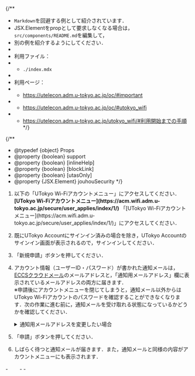 
{/**
  * `Markdown`を回避する例として紹介されています．
  * JSX.Elementをpropとして要求しなくなる場合は，`src/components/README.md`を編集して，
  * 別の例を紹介するようにしてください．
  * 
  * 利用ファイル：
  * - `./index.mdx`
  * 
  * 利用ページ：
  * - https://utelecon.adm.u-tokyo.ac.jp/oc/#important
  * - https://utelecon.adm.u-tokyo.ac.jp/oc/#utokyo_wifi
  * - https://utelecon.adm.u-tokyo.ac.jp/utokyo_wifi/#利用開始までの手順
  */}

{/**
  * @typedef {object} Props
  * @property {boolean} support
  * @property {boolean} [inlineHelp]
  * @property {boolean} [blockLink]
  * @property {boolean} [utasOnly]
  * @property {JSX.Element} jouhouSecurity
  */}

1. <If cond={props.blockLink}>
     以下の「UTokyo Wi-Fiアカウントメニュー」にアクセスしてください．
     <b class="box center">[UTokyo Wi-Fiアカウントメニュー](https://acm.wifi.adm.u-tokyo.ac.jp/secure/user_applies/index/1/)</b>
     <Fragment slot="else">
       「[UTokyo Wi-Fiアカウントメニュー](https://acm.wifi.adm.u-tokyo.ac.jp/secure/user_applies/index/1/)」にアクセスしてください．
     </Fragment>
   </If>
1. 既にUTokyo Accountにサインイン済みの場合を除き，UTokyo Accountのサインイン画面が表示されるので，サインインしてください．
   <If cond={props.inlineHelp}>
     <ApplyHelpMFA type="details" />
     <ApplyHelpJouhouSecurity type="details" />
   </If>
1. 「新規申請」ボタンを押してください．
1. アカウント情報（ユーザーID・パスワード）が書かれた通知メールは，[ECCSクラウドメール](/google/)のメールアドレスと，「通知用メールアドレス」欄に表示されているメールアドレスの両方に届きます．<br />
   ※申請後にアカウントメニューを閉じてしまうと，通知メール以外からはUTokyo Wi-Fiアカウントのパスワードを確認することができなくなります．次の作業に進む前に，通知メールを受け取れる状態になっているかどうかを確認してください．
   <details>
     <summary>通知用メールアドレスを変更したい場合</summary>
     <If cond={props.utasOnly}>
       通知メールが送信されるメールアドレスは，[UTAS](https://utas.adm.u-tokyo.ac.jp/campusweb/campusportal.do)の「学生情報」メニューにある「現住所等変更入力」の「E-MAIL 1」欄から変更することができます（なお，「E-MAIL 2」のアドレスはUTokyo Wi-Fiのメール送信先としては使えません）．なお，変更が反映されるまでに時間がかかりますので，翌日以降に改めてアカウント発行申請の作業を行ってください．
       <Fragment slot="else">
         通知メールが送信されるメールアドレスは次の場所から変更することができます．
         
         - 学生の場合：[UTAS](https://utas.adm.u-tokyo.ac.jp/campusweb/campusportal.do)の「学生情報」メニューにある「現住所等変更入力」の「E-MAIL 1」欄（なお，「E-MAIL 2」のアドレスはUTokyo Wi-Fiのメール送信先としては使えません）
         - 教職員の場合：[人事情報MyWeb](https://univtokyo.sharepoint.com/sites/utokyoportal/wiki/d/Personal_information_and_ID_card.aspx)の「パーソナルメニュー」にある「本人属性変更：登録画面」の「学内メールアドレス」欄（ `u-tokyo.ac.jp` で終わるメールアドレスである必要があります）

         なお，変更が反映されるまでに時間がかかりますので，翌日以降に改めてアカウント発行申請の作業を行ってください．
       </Fragment>
     </If>
   </details>
   <If cond={props.inlineHelp}>
     <ApplyHelpEmail type="details" />
   </If>
1. 「申請」ボタンを押してください．
1. しばらく待つと通知メールが届きます．また，通知メールと同様の内容がアカウントメニューにも表示されます．

<If cond={props.inlineHelp}>
  <Support lang="ja" show={props.support} />
  <Help lang="ja" support={props.support} slot="else">
    - <ApplyHelpMFA type="default" />
　　- <ApplyHelpJouhouSecurity type="default" />
    - <ApplyHelpEmail type="default" />
  </Help>
</If>
